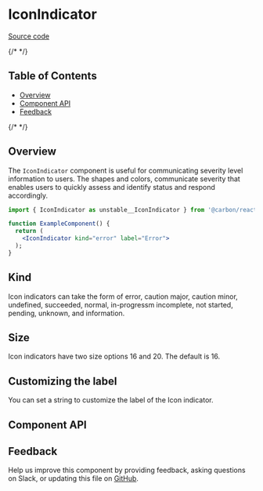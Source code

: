 
<Meta isTemplate />

# IconIndicator

[Source code](https://github.com/carbon-design-system/carbon/tree/main/packages/react/src/components/IconIndicator)
&nbsp;

{/* <!-- START doctoc generated TOC please keep comment here to allow auto update --> <!-- DON'T EDIT THIS SECTION, INSTEAD RE-RUN doctoc TO UPDATE --> */}

## Table of Contents

- [Overview](#overview)
- [Component API](#component-api)
- [Feedback](#feedback)

{/* <!-- END doctoc generated TOC please keep comment here to allow auto update --> */}

## Overview

The `IconIndicator` component is useful for communicating severity level
information to users. The shapes and colors, communicate severity that enables
users to quickly assess and identify status and respond accordingly.

```jsx
import { IconIndicator as unstable__IconIndicator } from '@carbon/react';

function ExampleComponent() {
  return (
    <IconIndicator kind="error" label="Error">
  );
}
```

## Kind

Icon indicators can take the form of error, caution major, caution minor,
undefined, succeeded, normal, in-progressm incomplete, not started, pending,
unknown, and information.

## Size

Icon indicators have two size options 16 and 20. The default is 16.

## Customizing the label

You can set a string to customize the label of the Icon indicator.

## Component API

<ArgTypes />

## Feedback

Help us improve this component by providing feedback, asking questions on Slack,
or updating this file on
[GitHub](https://github.com/carbon-design-system/carbon/edit/main/packages/react/src/components/IconIndicator/IconIndicator.mdx).
